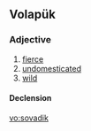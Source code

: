 ==Volapük==

===Adjective===
{{head|vo|adjective}}

# [[fierce]]
# [[undomesticated]]
# [[wild]]

====Declension====
{{vo-decl-adj}}

[[vo:sovadik]]